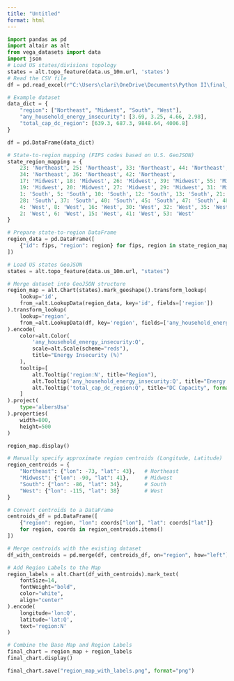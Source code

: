 ```yaml
---
title: "Untitled"
format: html
---
```


```python
import pandas as pd
import altair as alt
from vega_datasets import data
import json
# Load US states/divisions topology
states = alt.topo_feature(data.us_10m.url, 'states')
# Read the CSV file
df = pd.read_excel(r"C:\Users\clari\OneDrive\Documents\Python II\final_project\HC_11.1_with_PV_data.xlsx")
```

```python
# Example dataset
data_dict = {
    "region": ["Northeast", "Midwest", "South", "West"],
    "any_household_energy_insecurity": [3.69, 3.25, 4.66, 2.98],
    "total_cap_dc_region": [639.3, 687.3, 9848.64, 4006.8]
}

df = pd.DataFrame(data_dict)

# State-to-region mapping (FIPS codes based on U.S. GeoJSON)
state_region_mapping = {
    23: 'Northeast', 25: 'Northeast', 33: 'Northeast', 44: 'Northeast', 50: 'Northeast', 9: 'Northeast',
    34: 'Northeast', 36: 'Northeast', 42: 'Northeast',
    17: 'Midwest', 18: 'Midwest', 26: 'Midwest', 39: 'Midwest', 55: 'Midwest',
    19: 'Midwest', 20: 'Midwest', 27: 'Midwest', 29: 'Midwest', 31: 'Midwest', 38: 'Midwest', 46: 'Midwest',
    1: 'South', 5: 'South', 10: 'South', 12: 'South', 13: 'South', 21: 'South', 22: 'South', 24: 'South',
    28: 'South', 37: 'South', 40: 'South', 45: 'South', 47: 'South', 48: 'South', 51: 'South', 54: 'South',
    4: 'West', 8: 'West', 16: 'West', 30: 'West', 32: 'West', 35: 'West', 49: 'West', 56: 'West',
    2: 'West', 6: 'West', 15: 'West', 41: 'West', 53: 'West'
}

# Prepare state-to-region DataFrame
region_data = pd.DataFrame([
    {"id": fips, "region": region} for fips, region in state_region_mapping.items()
])

# Load US states GeoJSON
states = alt.topo_feature(data.us_10m.url, "states")

# Merge dataset into GeoJSON structure
region_map = alt.Chart(states).mark_geoshape().transform_lookup(
    lookup='id',
    from_=alt.LookupData(region_data, key='id', fields=['region'])
).transform_lookup(
    lookup='region',
    from_=alt.LookupData(df, key='region', fields=['any_household_energy_insecurity', 'total_cap_dc_region'])
).encode(
    color=alt.Color(
        'any_household_energy_insecurity:Q',
        scale=alt.Scale(scheme="reds"),
        title="Energy Insecurity (%)"
    ),
    tooltip=[
        alt.Tooltip('region:N', title="Region"),
        alt.Tooltip('any_household_energy_insecurity:Q', title="Energy Insecurity (%)", format=".2f"),
        alt.Tooltip('total_cap_dc_region:Q', title="DC Capacity", format=".1f")
    ]
).project(
    type='albersUsa'
).properties(
    width=800,
    height=500
)

region_map.display()

```


```python
# Manually specify approximate region centroids (Longitude, Latitude)
region_centroids = {
    "Northeast": {"lon": -73, "lat": 43},   # Northeast
    "Midwest": {"lon": -90, "lat": 41},     # Midwest
    "South": {"lon": -86, "lat": 34},       # South
    "West": {"lon": -115, "lat": 38}        # West
}

# Convert centroids to a DataFrame
centroids_df = pd.DataFrame([
    {"region": region, "lon": coords["lon"], "lat": coords["lat"]}
    for region, coords in region_centroids.items()
])

# Merge centroids with the existing dataset
df_with_centroids = pd.merge(df, centroids_df, on="region", how="left")

# Add Region Labels to the Map
region_labels = alt.Chart(df_with_centroids).mark_text(
    fontSize=14,
    fontWeight="bold",
    color="white",
    align="center"
).encode(
    longitude='lon:Q',
    latitude='lat:Q',
    text='region:N'
)

# Combine the Base Map and Region Labels
final_chart = region_map + region_labels
final_chart.display()
```


```python
final_chart.save("region_map_with_labels.png", format="png")
```